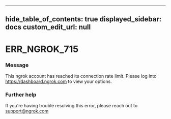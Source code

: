 
---
hide_table_of_contents: true
displayed_sidebar: docs
custom_edit_url: null
---


# ERR_NGROK_715

### Message
This ngrok account has reached its connection rate limit. Please log into https://dashboard.ngrok.com to view your options.

### Further help
If you're having trouble resolving this error, please reach out to [support@ngrok.com](mailto:support@ngrok.com?subject=Help%20with%20ERR_NGROK_715)


<ErrorDetails error='err_ngrok_715' />

